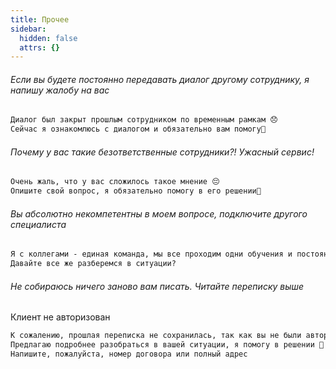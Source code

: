 ```yaml
---
title: Прочее
sidebar:
  hidden: false
  attrs: {}
---
```

###### Если вы будете постоянно передавать диалог другому сотруднику, я напишу жалобу на вас

```txt
Диалог был закрыт прошлым сотрудником по временным рамкам 😞
Сейчас я ознакомлюсь с диалогом и обязательно вам помогу🙏
```

###### Почему у вас такие безответственные сотрудники?! Ужасный сервис!

```txt
Очень жаль, что у вас сложилось такое мнение 😔
Опишите свой вопрос, я обязательно помогу в его решении🙏
```

###### Вы абсолютно некомпетентны в моем вопросе, подключите другого специалиста

```txt
Я с коллегами - единая команда, мы все проходим одни обучения и постоянно повышаем квалификацию 🙂
Давайте все же разберемся в ситуации?
```

###### Не собираюсь ничего заново вам писать. Читайте переписку выше

Клиент не авторизован

```txt
К сожалению, прошлая переписка не сохранилась, так как вы не были авторизованы 😔
Предлагаю подробнее разобраться в вашей ситуации, я помогу в решении 🙏
Напишите, пожалуйста, номер договора или полный адрес
```
